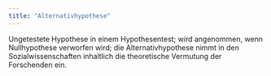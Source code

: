 ```yaml
---
title: "Alternativhypothese"
---
```


Ungetestete Hypothese in einem Hypothesentest; wird angenommen, wenn Nullhypothese verworfen wird; die Alternativhypothese nimmt in den Sozialwissenschaften inhaltlich die theoretische Vermutung der Forschenden ein.


